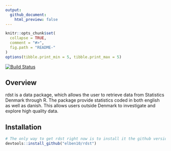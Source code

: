 ```yaml
---
output:
  github_document:
    html_preview: false
---
```


<!-- README.md is generated from README.Rmd. Please edit that file -->

```r
knitr::opts_chunk$set(
  collapse = TRUE,
  comment = "#>",
  fig.path = "README-"
)
options(tibble.print_min = 5, tibble.print_max = 5)
```

[![Build Status](https://travis-ci.org/elben10/rdst.svg?branch=master)](https://travis-ci.org/elben10/rdst)

## Overview

rdst is a data package, which allows the user to retrieve data from Statistics Denmark through R. The package provide statistics coded in both english as well as danish. This allows users outside Denmark to investigate and explore high quality data.

## Installation

```r
# The only way to get rdst right now is to install it the github version using the devtools package.
devtools::install_github("elben10/rdst")
```


